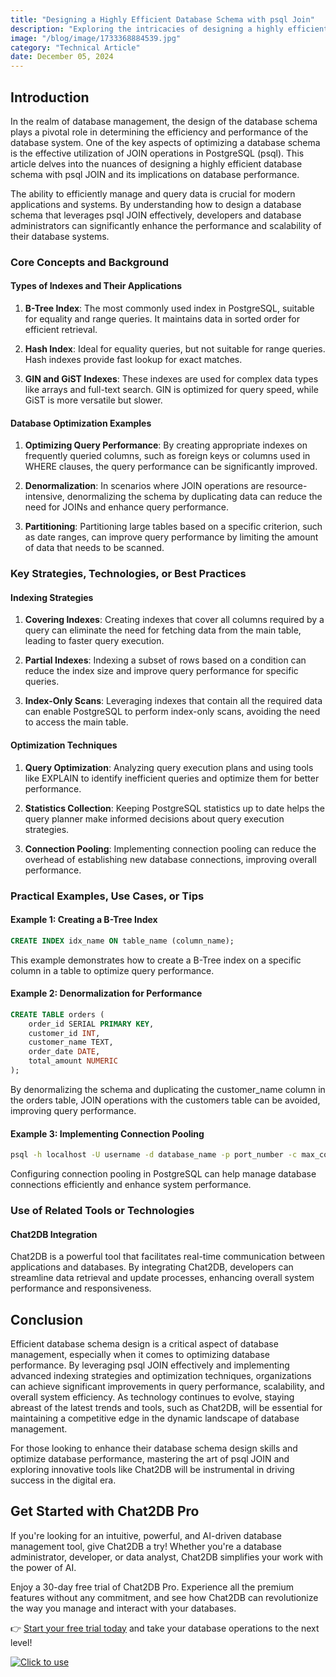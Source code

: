 ```yaml
---
title: "Designing a Highly Efficient Database Schema with psql Join"
description: "Exploring the intricacies of designing a highly efficient database schema with psql join and its impact on database performance."
image: "/blog/image/1733368884539.jpg"
category: "Technical Article"
date: December 05, 2024
---
```


## Introduction

In the realm of database management, the design of the database schema plays a pivotal role in determining the efficiency and performance of the database system. One of the key aspects of optimizing a database schema is the effective utilization of JOIN operations in PostgreSQL (psql). This article delves into the nuances of designing a highly efficient database schema with psql JOIN and its implications on database performance.

The ability to efficiently manage and query data is crucial for modern applications and systems. By understanding how to design a database schema that leverages psql JOIN effectively, developers and database administrators can significantly enhance the performance and scalability of their database systems.

### Core Concepts and Background

#### Types of Indexes and Their Applications

1. **B-Tree Index**: The most commonly used index in PostgreSQL, suitable for equality and range queries. It maintains data in sorted order for efficient retrieval.

2. **Hash Index**: Ideal for equality queries, but not suitable for range queries. Hash indexes provide fast lookup for exact matches.

3. **GIN and GiST Indexes**: These indexes are used for complex data types like arrays and full-text search. GIN is optimized for query speed, while GiST is more versatile but slower.

#### Database Optimization Examples

1. **Optimizing Query Performance**: By creating appropriate indexes on frequently queried columns, such as foreign keys or columns used in WHERE clauses, the query performance can be significantly improved.

2. **Denormalization**: In scenarios where JOIN operations are resource-intensive, denormalizing the schema by duplicating data can reduce the need for JOINs and enhance query performance.

3. **Partitioning**: Partitioning large tables based on a specific criterion, such as date ranges, can improve query performance by limiting the amount of data that needs to be scanned.

### Key Strategies, Technologies, or Best Practices

#### Indexing Strategies

1. **Covering Indexes**: Creating indexes that cover all columns required by a query can eliminate the need for fetching data from the main table, leading to faster query execution.

2. **Partial Indexes**: Indexing a subset of rows based on a condition can reduce the index size and improve query performance for specific queries.

3. **Index-Only Scans**: Leveraging indexes that contain all the required data can enable PostgreSQL to perform index-only scans, avoiding the need to access the main table.

#### Optimization Techniques

1. **Query Optimization**: Analyzing query execution plans and using tools like EXPLAIN to identify inefficient queries and optimize them for better performance.

2. **Statistics Collection**: Keeping PostgreSQL statistics up to date helps the query planner make informed decisions about query execution strategies.

3. **Connection Pooling**: Implementing connection pooling can reduce the overhead of establishing new database connections, improving overall performance.

### Practical Examples, Use Cases, or Tips

#### Example 1: Creating a B-Tree Index

```sql
CREATE INDEX idx_name ON table_name (column_name);
```

This example demonstrates how to create a B-Tree index on a specific column in a table to optimize query performance.

#### Example 2: Denormalization for Performance

```sql
CREATE TABLE orders (
    order_id SERIAL PRIMARY KEY,
    customer_id INT,
    customer_name TEXT,
    order_date DATE,
    total_amount NUMERIC
);
```

By denormalizing the schema and duplicating the customer_name column in the orders table, JOIN operations with the customers table can be avoided, improving query performance.

#### Example 3: Implementing Connection Pooling

```bash
psql -h localhost -U username -d database_name -p port_number -c max_connections=100
```

Configuring connection pooling in PostgreSQL can help manage database connections efficiently and enhance system performance.

### Use of Related Tools or Technologies

#### Chat2DB Integration

Chat2DB is a powerful tool that facilitates real-time communication between applications and databases. By integrating Chat2DB, developers can streamline data retrieval and update processes, enhancing overall system performance and responsiveness.

## Conclusion

Efficient database schema design is a critical aspect of database management, especially when it comes to optimizing database performance. By leveraging psql JOIN effectively and implementing advanced indexing strategies and optimization techniques, organizations can achieve significant improvements in query performance, scalability, and overall system efficiency. As technology continues to evolve, staying abreast of the latest trends and tools, such as Chat2DB, will be essential for maintaining a competitive edge in the dynamic landscape of database management.

For those looking to enhance their database schema design skills and optimize database performance, mastering the art of psql JOIN and exploring innovative tools like Chat2DB will be instrumental in driving success in the digital era.

## Get Started with Chat2DB Pro

If you're looking for an intuitive, powerful, and AI-driven database management tool, give Chat2DB a try! Whether you're a database administrator, developer, or data analyst, Chat2DB simplifies your work with the power of AI.

Enjoy a 30-day free trial of Chat2DB Pro. Experience all the premium features without any commitment, and see how Chat2DB can revolutionize the way you manage and interact with your databases.

👉 [Start your free trial today](https://chat2db.ai/pricing) and take your database operations to the next level!


[![Click to use](/image/blog/bg/chat2db.jpg)](https://chat2db.ai)
